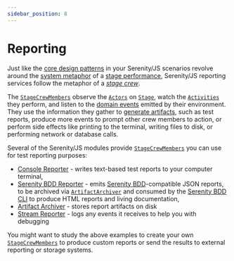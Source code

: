 ```yaml
---
sidebar_position: 8
---
```


# Reporting

Just like the [core design patterns](/handbook/design/) in your Serenity/JS scenarios revolve around the [system metaphor](http://www.extremeprogramming.org/rules/metaphor.html)
of a [stage performance](/handbook/design/screenplay-pattern), Serenity/JS reporting services follow the metaphor of a [_stage crew_](https://en.wikipedia.org/wiki/Running_crew).

The [`StageCrewMembers`](/api/core/interface/StageCrewMember) observe the [`Actors`](/api/core/class/Actor) on [`Stage`](/api/core/class/Stage),
watch the [`Activities`](/api/core/class/Activity) they perform, and listen to the [domain events](/handbook/reporting/domain-events) emitted by their environment.
They use the information they gather to [generate artifacts](/api/core-events/class/ArtifactGenerated), such as test reports,
produce more events to prompt other crew members to action, or perform side effects like printing to the terminal, writing files to disk, or performing network or database calls.

Several of the Serenity/JS modules provide [`StageCrewMembers`](/api/core/interface/StageCrewMember) you can use for test reporting purposes:
- [Console Reporter](/handbook/reporting/console-reporter) - writes text-based test reports to your computer terminal,
- [Serenity BDD Reporter](/handbook/reporting/serenity-bdd-reporter) - emits [Serenity BDD](https://serenity-bdd.github.io/)-compatible JSON reports, to be archived via [`ArtifactArchiver`](/handbook/reporting/artifact-archiver) and consumed by the [Serenity BDD CLI](/api/serenity-bdd/#serenity-bdd-living-documentation) to produce HTML reports and living documentation,
- [Artifact Archiver](/handbook/reporting/artifact-archiver) - stores report artifacts on disk
- [Stream Reporter](/handbook/reporting/stream-reporter) - logs any events it receives to help you with debugging

You might want to study the above examples to create your own [`StageCrewMembers`](/api/core/interface/StageCrewMember) to produce custom reports or send the results to external reporting or storage systems.
